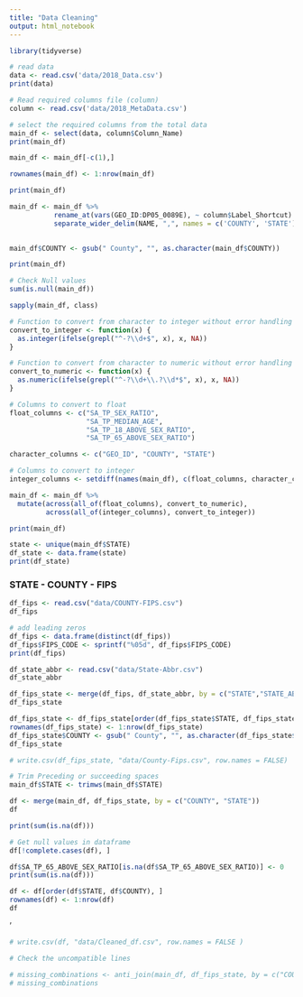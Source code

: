 ```yaml
---
title: "Data Cleaning"
output: html_notebook
---
```



```r
library(tidyverse)
```

```r
# read data
data <- read.csv('data/2018_Data.csv')
print(data)
```

```r
# Read required columns file (column)
column <- read.csv('data/2018_MetaData.csv')

# select the required columns from the total data
main_df <- select(data, column$Column_Name)
print(main_df)
```

```r
main_df <- main_df[-c(1),]
```

```r
rownames(main_df) <- 1:nrow(main_df)
```

```r
print(main_df)
```



```r
main_df <- main_df %>% 
           rename_at(vars(GEO_ID:DP05_0089E), ~ column$Label_Shortcut) %>% 
           separate_wider_delim(NAME, ",", names = c('COUNTY', 'STATE'))
           
```

```r
main_df$COUNTY <- gsub(" County", "", as.character(main_df$COUNTY))
```


```r
print(main_df)
```

```r
# Check Null values
sum(is.null(main_df))
```

```r
sapply(main_df, class)
```

```r
# Function to convert from character to integer without error handling
convert_to_integer <- function(x) {
  as.integer(ifelse(grepl("^-?\\d+$", x), x, NA))
}

# Function to convert from character to numeric without error handling
convert_to_numeric <- function(x) {
  as.numeric(ifelse(grepl("^-?\\d+\\.?\\d*$", x), x, NA))
}

# Columns to convert to float
float_columns <- c("SA_TP_SEX_RATIO", 
                   "SA_TP_MEDIAN_AGE", 
                   "SA_TP_18_ABOVE_SEX_RATIO", 
                   "SA_TP_65_ABOVE_SEX_RATIO")

character_columns <- c("GEO_ID", "COUNTY", "STATE")

# Columns to convert to integer
integer_columns <- setdiff(names(main_df), c(float_columns, character_columns))

main_df <- main_df %>%
  mutate(across(all_of(float_columns), convert_to_numeric),
         across(all_of(integer_columns), convert_to_integer))
```

```r
print(main_df)
```

```r
state <- unique(main_df$STATE)
df_state <- data.frame(state)
print(df_state)
```


### STATE - COUNTY - FIPS


```r
df_fips <- read.csv("data/COUNTY-FIPS.csv")
df_fips
```


```r

# add leading zeros
df_fips <- data.frame(distinct(df_fips))
df_fips$FIPS_CODE <- sprintf("%05d", df_fips$FIPS_CODE)
print(df_fips)
```

```r
df_state_abbr <- read.csv("data/State-Abbr.csv")
df_state_abbr
```

```r
df_fips_state <- merge(df_fips, df_state_abbr, by = c("STATE","STATE_ABBR"))
df_fips_state
```

```r
df_fips_state <- df_fips_state[order(df_fips_state$STATE, df_fips_state$COUNTY), ]
rownames(df_fips_state) <- 1:nrow(df_fips_state)
df_fips_state$COUNTY <- gsub(" County", "", as.character(df_fips_state$COUNTY))
df_fips_state
```


```r
# write.csv(df_fips_state, "data/County-Fips.csv", row.names = FALSE)
```

```r
# Trim Preceding or succeeding spaces
main_df$STATE <- trimws(main_df$STATE)

df <- merge(main_df, df_fips_state, by = c("COUNTY", "STATE"))
df
```

```r
print(sum(is.na(df)))

# Get null values in dataframe
df[!complete.cases(df), ]
```

```r
df$SA_TP_65_ABOVE_SEX_RATIO[is.na(df$SA_TP_65_ABOVE_SEX_RATIO)] <- 0
print(sum(is.na(df)))
```

```r
df <- df[order(df$STATE, df$COUNTY), ]
rownames(df) <- 1:nrow(df)
df
```

'
```r
# write.csv(df, "data/Cleaned_df.csv", row.names = FALSE )
```

```r
# Check the uncompatible lines

# missing_combinations <- anti_join(main_df, df_fips_state, by = c("COUNTY", "STATE"))
# missing_combinations
```

```r

```





